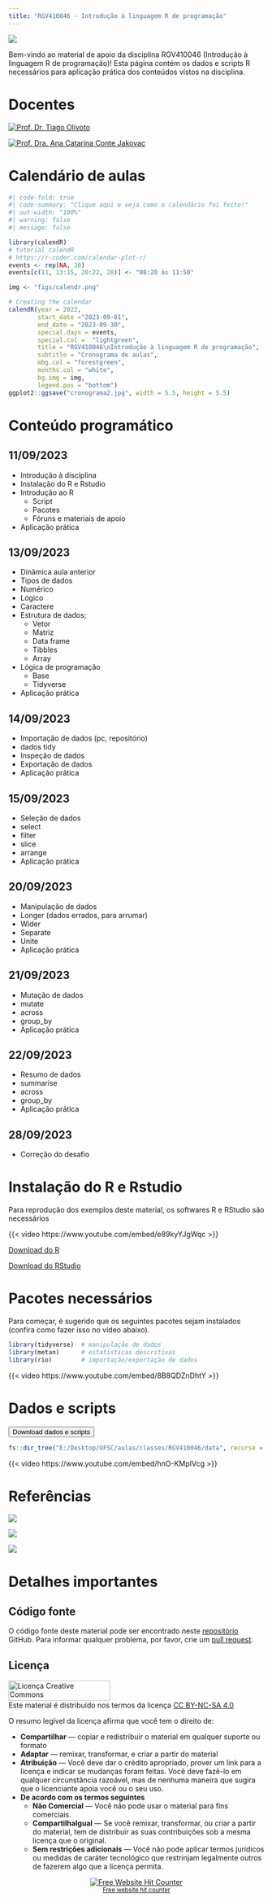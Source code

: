 ```yaml
---
title: "RGV410046 - Introdução à linguagem R de programação"
---
```


![](figs/bem-vindo.png)

Bem-vindo ao material de apoio da disciplina RGV410046 (Introdução à linguagem R de programação)! Esta página contém os dados e scripts R necessários para aplicação prática dos conteúdos vistos na disciplina.

# Docentes

::: {layout-ncol="2"}
[![Prof. Dr. Tiago Olivoto](figs/olivoto.png)](https://olivoto.netlify.app/)

[![Prof. Dra. Ana Catarina Conte Jakovac](figs/catarina.jpg)](http://lattes.cnpq.br/6851033339458776)
:::

# Calendário de aulas

```r
#| code-fold: true
#| code-summary: "Clique aqui e veja como o calendário foi feito!"
#| out-width: "100%"
#| warning: false
#| message: false

library(calendR)
# tutorial calendR
# https://r-coder.com/calendar-plot-r/
events <- rep(NA, 30)
events[c(11, 13:15, 20:22, 28)] <- "08:20 às 11:50"

img <- "figs/calendr.png"

# Creating the calendar
calendR(year = 2022,
        start_date ="2023-09-01",
        end_date = "2023-09-30",
        special.days = events,
        special.col =  "lightgreen",
        title = "RGV410046\nIntrodução à linguagem R de programação", 
        subtitle = "Cronograma de aulas",
        mbg.col = "forestgreen",            
        months.col = "white",
        bg.img = img,
        legend.pos = "bottom")
ggplot2::ggsave("cronograma2.jpg", width = 5.5, height = 5.5)
```

# Conteúdo programático

## 11/09/2023

-   Introdução à disciplina
-   Instalação do R e Rstudio
-   Introdução ao R
    -   Script
    -   Pacotes
    -   Fóruns e materiais de apoio
-   Aplicação prática



## 13/09/2023

-   Dinâmica aula anterior
-   Tipos de dados
-   Numérico
-   Lógico
-   Caractere
-   Estrutura de dados;
    -   Vetor
    -   Matriz
    -   Data frame
    -   Tibbles
    -   Array
-   Lógica de programação
    -   Base
    -   Tidyverse
-   Aplicação prática


## 14/09/2023

-   Importação de dados (pc, repositório)
-   dados tidy
-   Inspeção de dados
-   Exportação de dados
-   Aplicação prática


## 15/09/2023

-   Seleção de dados
-   select
-   filter
-   slice
-   arrange
-   Aplicação prática


## 20/09/2023

-   Manipulação de dados
-   Longer (dados errados, para arrumar)
-   Wider
-   Separate
-   Unite
-   Aplicação prática


## 21/09/2023

-   Mutação de dados
-   mutate
-   across
-   group_by
-   Aplicação prática

## 22/09/2023

-   Resumo de dados
-   summarise
-   across
-   group_by
-   Aplicação prática

## 28/09/2023

-   Correção do desafio


# Instalação do R e Rstudio

Para reprodução dos exemplos deste material, os softwares R e RStudio são necessários

{{< video https://www.youtube.com/embed/e89kyYJgWqc >}}

<a class="btn btn-success" href="https://cran.r-project.org/bin/windows/base/" target="_blank"><i class="fa fa-save"></i> Download do R</a>

<a class="btn btn-success" href="https://www.rstudio.com/products/rstudio/download/" target="_blank"><i class="fa fa-save"></i> Download do RStudio</a>

# Pacotes necessários

Para começar, é sugerido que os seguintes pacotes sejam instalados (confira como fazer isso no vídeo abaixo).

```r
library(tidyverse)  # manipulação de dados
library(metan)      # estatísticas descritivas
library(rio)        # importação/exportação de dados

```

{{< video https://www.youtube.com/embed/8B8QDZnDhtY >}}

# Dados e scripts

<a href="https://downgit.github.io/#/home?url=https://github.com/TiagoOlivoto/classes/tree/master/RGV410046" target="_blank" rel="noopener"> <button class="btn btn-success"><i class="fa fa-save"></i> Download dados e scripts</button> </a>

```r
fs::dir_tree("E:/Desktop/UFSC/aulas/classes/RGV410046/data", recurse = 1)
```

{{< video https://www.youtube.com/embed/hnO-KMpIVcg >}}

# Referências

::: {layout-ncol="3"}
[![](figs/eambr.png)](https://bendeivide.github.io/book-eambr01/)

[![](figs/book_olivoto.png)](https://tiagoolivoto.github.io/e-bookr/index.html)

[![](figs/r4ds.png)](https://r4ds.had.co.nz/)
:::

# Detalhes importantes

## Código fonte

O código fonte deste material pode ser encontrado neste [repositório](https://github.com/TiagoOlivoto/classes/tree/master/RGV410046) GitHub. Para informar qualquer problema, por favor, crie um [pull request](https://github.com/TiagoOlivoto/classes/pulls).

## Licença

```{=html}
<a rel="license" href="http://creativecommons.org/licenses/by-nc-sa/4.0/" target="_blank" rel="noopener"><img src="https://raw.githubusercontent.com/TiagoOlivoto/tiagoolivoto/master/static/img/gemsr/license.jpg" alt="Licença Creative Commons" style="border-width:0" width="200" height="40"/></a><br />Este material é distribuído nos termos da licença <a rel="license" href="http://creativecommons.org/licenses/by-nc-sa/4.0/">CC BY-NC-SA 4.0</a>
```
O resumo legível da licença afirma que você tem o direito de:

-   **Compartilhar** --- copiar e redistribuir o material em qualquer suporte ou formato
-   **Adaptar** --- remixar, transformar, e criar a partir do material
-   **Atribuição** --- Você deve dar o crédito apropriado, prover um link para a licença e indicar se mudanças foram feitas. Você deve fazê-lo em qualquer circunstância razoável, mas de nenhuma maneira que sugira que o licenciante apoia você ou o seu uso.
-   **De acordo com os termos seguintes**
    -   **Não Comercial** --- Você não pode usar o material para fins comerciais.
    -   **CompartilhaIgual** --- Se você remixar, transformar, ou criar a partir do material, tem de distribuir as suas contribuições sob a mesma licença que o original.
    -   **Sem restrições adicionais** --- Você não pode aplicar termos jurídicos ou medidas de caráter tecnológico que restrinjam legalmente outros de fazerem algo que a licença permita.

```{=html}
<div align='center'><a href='https://www.free-website-hit-counter.com'><img src='https://www.free-website-hit-counter.com/c.php?d=9&id=138603&s=2' border='0' alt='Free Website Hit Counter'></a><br / ><small><a href='https://www.free-website-hit-counter.com' title="Free Website Hit Counter">Free website hit counter</a></small></div>
```
